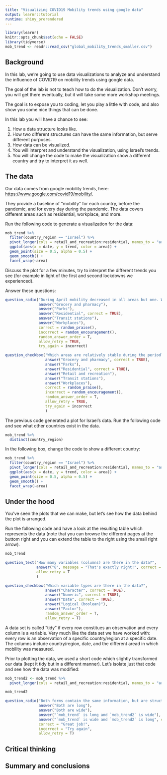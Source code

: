 ```yaml
---
title: "Visualizing COVID19 Mobility trends using google data"
output: learnr::tutorial
runtime: shiny_prerendered
---
```


```r
library(learnr)
knitr::opts_chunk$set(echo = FALSE)
library(tidyverse)
mob_trend <- readr::read_csv("global_mobility_trends_smaller.csv")
```


## Background

In this lab, we're going to use data visualizations to analyze and understand the influence of COVID19 on mobility trends using google data.

The goal of the lab is not to teach how to do the visualization. Don't worry, you will get there eventually, but it will take some more workshop meetings. 

The goal is to expose you to coding, let you play a little with code, and also show you some nice things that can be done.

In this lab you will have a chance to see:

   1. How a data structure looks like.
   2. How two different structures can have the same information, but serve different purposes.
   3. How data can be visualized.
   4. You will interpret and understand the visualization, using Israel's trends.
   5. You will change the code to make the visualization show a different country and try to interpret it as well.

## The data

Our data comes from google mobility trends, here: [https://www.google.com/covid19/mobility/](https://www.google.com/covid19/mobility/).

They provide a baseline of "mobility" for each country, before the pandemic, and for every day during the pandemic. The data covers different areas such as residential, workplace, and more.

Run the following code to generate a visualization for the data:

```r

mob_trend %>% 
  filter(country_region == "Israel") %>% 
  pivot_longer(cols = retail_and_recreation:residential, names_to = "area", values_to = "trend") %>% 
  ggplot(aes(x = date, y = trend, color = area)) + 
  geom_point(size = 0.5, alpha = 0.5) + 
  geom_smooth() +
  facet_wrap(~area)

```

Discuss the plot for a few minutes, try to interpret the different trends you see (for example in light of the first and second lockdowns we experienced). 

Answer these questions:

```r
question_radio("During April mobility decreased in all areas but one. Which is it?",
               answer("Grocery and pharmacy"),
               answer("Parks"),
               answer("Residential", correct = TRUE),
               answer("Transit stations"),
               answer("Workplaces"),
               correct = random_praise(),
               incorrect = random_encouragement(),
               random_answer_order = T,
               allow_retry = TRUE,
               try_again = incorrect)
```

```r

question_checkbox("Which areas are relatively stable during the period? i.e., exhibit little change?",
                  answer("Grocery and pharmacy", correct = TRUE),
                  answer("Parks"),
                  answer("Residential", correct = TRUE),
                  answer("Retail and recreation"),
                  answer("Transit stations"),
                  answer("Workplaces"),
                  correct = random_praise(),
                  incorrect = random_encouragement(),
                  random_answer_order = T,
                  allow_retry = TRUE,
                  try_again = incorrect
                  )

```

The previous code generated a plot for Israel's data. Run the following code and see what other countries exist in the data.

```r
mob_trend %>%
  distinct(country_region)
```

In the following box, change the code to show a different country: 

```r

mob_trend %>% 
  filter(country_region == "Israel") %>% 
  pivot_longer(cols = retail_and_recreation:residential, names_to = "area", values_to = "trend") %>% 
  ggplot(aes(x = date, y = trend, color = area)) + 
  geom_point(size = 0.5, alpha = 0.5) + 
  geom_smooth() +
  facet_wrap(~area)

```


## Under the hood

You've seen the plots that we can make, but let's see how the data behind the plot is arranged.

Run the following code and have a look at the resulting table which represents the data (note that you can browse the different pages at the buttom right and you can extend the table to the right using the small right arrow).

```r
mob_trend
```

```r
question_text("How many variables (columns) are there in the data?",
              answer("8", message = "That's exactly right!", correct = TRUE),
              allow_retry = T
              )
```

```r
question_checkbox("Which variable types are there in the data?",
                  answer("Character", correct = TRUE),
                  answer("Numeric", correct = TRUE),
                  answer("Date", correct = TRUE),
                  answer("Logical (boolean)"),
                  answer("Factor"),
                  random_answer_order = T,
                  allow_retry = T)
```

A data set is called "tidy" if every row constitues an observation and every column is a variable. Very much like the data set we have worked with: every row is an observation of a specific country/region at a specific date. The columns include country/region, date, and the different aread in which mobility was measured.

Prior to plotting the data, we used a short code which slightly transformed our data (kept it tidy but in a different manner). Let's isolate just that code and see how the data was modified:

```r
mob_trend2 <- mob_trend %>%
  pivot_longer(cols = retail_and_recreation:residential, names_to = "area", values_to = "trend")

mob_trend2
```

```r
question_radio("Both forms contain the same information, but are structured differently. What would you consider a long format, and what would you consider a wide format?",
               answer("Both are long"),
               answer("Both are wide"),
               answer("`mob_trend` is long and `mob_trend2` is wide"),
               answer("`mob_trend` is wide and `mob_trend2` is long", correct = TRUE),
               correct = "Great job!",
               incorrect = "Try again",
               allow_retry = T)
```

## Critical thinking



## Summary and conclusions



